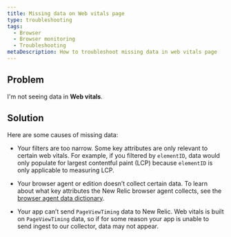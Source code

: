 ```yaml
---
title: Missing data on Web vitals page
type: troubleshooting
tags:
  - Browser
  - Browser monitoring
  - Troubleshooting
metaDescription: How to troubleshoot missing data in web vitals page
---
```


## Problem

I'm not seeing data in **Web vitals**.

## Solution

Here are some causes of missing data:

* Your filters are too narrow. Some key attributes are only relevant to certain web vitals. For example, if you filtered by `elementID`, data would only populate for largest contentful paint (LCP) because `elementID` is only applicable to measuring LCP. 

* Your browser agent or edition doesn’t collect certain data. To learn about what key attributes the New Relic browser agent collects, see the [browser agent data dictionary](https://docs.newrelic.com/attribute-dictionary/?dataSource=Browser+agent). 

* Your app can’t send `PageViewTiming` data to New Relic. Web vitals is built on `PageViewTiming` data, so if for some reason your app is unable to send ingest to our collector, data may not appear. 